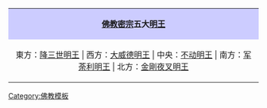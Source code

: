 <center>
{| class="toccolours"
| style="background:#ccccff" align="center" | '''[[佛教]][[密宗]]五大[[明王]]'''
|-
| align="center" style="font-size:100%;" | 東方：[[降三世明王]] | 西方：[[大威德明王]] | 中央：[[不动明王]] | 南方：[[军荼利明王]] | 北方：[[金剛夜叉明王]]
|}
</center>
<noinclude>[[Category:佛教模板]]</noinclude>